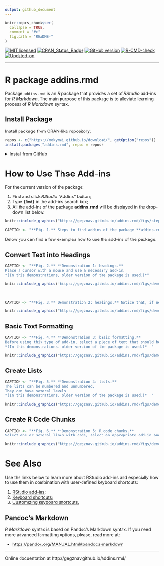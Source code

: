 ```yaml
---
output: github_document
---
```


<!-- README.md is generated from README.Rmd. Please edit that file -->

```r
knitr::opts_chunk$set(
  collapse = TRUE,
  comment = "#>",
  fig.path = "README-"
)
```

<!-- badges: start -->
[![MIT licensed](https://img.shields.io/badge/license-MIT-blue.svg)](https://opensource.org/licenses/MIT)
[![CRAN_Status_Badge](http://www.r-pkg.org/badges/version/addins.rmd)](https://cran.r-project.org/package=addins.rmd)
[![GitHub version](https://img.shields.io/badge/GitHub-`r packageVersion("addins.rmd")`-brightgreen.svg)](https://github.com/GegznaV/addins.rmd)
[![R-CMD-check](https://github.com/GegznaV/addins.rmd/workflows/R-CMD-check/badge.svg)](https://github.com/GegznaV/addins.rmd/actions)
[![Updated-on](https://img.shields.io/badge/Updated%20on-`r gsub('-', '--', Sys.Date())`-yellowgreen.svg)](/commits/master)
<!-- badges: end -->

***


<!-- 
```r
# knitr::include_graphics("http://gegznav.github.io/addins.rmd/logo.png")
``` 
-->


<!-- <img src="http://gegznav.github.io/addins.rmd/logo.png" align="right" width="15%" height="15%"/>  -->


# R package **addins.rmd**  

Package `addins.rmd` is an *R* package that provides a set of *RStudio* add-ins for *R Markdown*. The main purpose of this package is to alleviate learning process of *R Markdown* syntax. 

<!-- 

1) **format text in R Markdown documents**:
    - **enclose** either selected text or selected rows with special symbols and text gets inerpreted in a special way when rendered with R Markdown (e.g., converts "bold" into "\*\*bold\*\*"
that is interpreted as "**bold**").
2) **insert** text (e.g., operators `%>%`, `<<-`, `%$%`) at the cursor position;
3)  **replace** symbols in selected
pieces of text (e.g., convert backslashes to forward slashes which results
in strings like `"c:\data\"` converted into `"c:/data/"`).

-->


## Install Package

Install package from CRAN-like repository: 

```r
repos <- c("https://mokymai.github.io/download/", getOption("repos"))
install.packages("addins.rmd", repos = repos)
```


<details>
<summary>Install from GitHub</summary>

Install development version from GitHub:

```r
if (!require(remotes)) {
  install.packages("remotes")
}

remotes::install_github("GegznaV/addin.tools")
remotes::install_github("GegznaV/addins.rmd")
```
</details>


# How to Use Thse Add-ins

<!-- 
Recommended workflow and a few examples
-----------------------------------------------------

Get started online http://gegznav.github.io/addins.rmd/articles/v1_workflow.html

And offline:
```r
vignette("v1_workflow", package = "addins.rmd")
```
browseVignettes("addins.rmd") 
-->


For the current version of the package:

1) Find and click *RStudio* "Addins" button;
2) Type **`{Rmd}`** in the add-ins search box;
3) All the add-ins of the package **addins.rmd** will be displayed in the drop-down list below.

```r
knitr::include_graphics("https://gegznav.github.io/addins.rmd/figs/steps-search-addins.png")

CAPTION <- "**Fig. 1.** Steps to find addins of the package **addins.rmd**.  "
```

Below you can find a few examples how to use the add-ins of the package.


## Convert Text into Headings

```r
CAPTION <- "**Fig. 2.** **Demonstration 1: headings.**
Place a cursor with a mouse and use a necessary add-in.
*(In this demonstrations, older version of the package is used.)*"

knitr::include_graphics("https://gegznav.github.io/addins.rmd/figs/demo-headings-1.gif")
```

<br>

```r
CAPTION <- "**Fig. 3.** Demonstration 2: headings.** Notice that, if needed, a blank line above the selection is added.  "

knitr::include_graphics("https://gegznav.github.io/addins.rmd/figs/demo-headings-2.gif")
```


## Basic Text Formatting

```r
CAPTION <- "**Fig. 4.** **Demonstration 3: basic formatting.**
Before using this type of add-in, select a piece of text that should be formatted.
*(In this demonstrations, older version of the package is used.)*  "

knitr::include_graphics("https://gegznav.github.io/addins.rmd/figs/demo-formatting-1.gif")
```


## Create Lists

```r
CAPTION <- "**Fig. 5.** **Demonstration 4: lists.**
The lists can be numbered and unnumbered.
They can have several levels.
*(In this demonstrations, older version of the package is used.)*  "

knitr::include_graphics("https://gegznav.github.io/addins.rmd/figs/demo-lists-1.gif")
```


## Create R Code Chunks

```r
CAPTION <- "**Fig. 6.** **Demonstration 5: R code chunks.**
Select one or several lines with code, select an appropriate add-in and include code into a chunk.  "

knitr::include_graphics("https://gegznav.github.io/addins.rmd/figs/demo-chunk-add-1.gif")
```


# See Also

Use the links below to learn more about RStudio add-ins
and especially how to use them in combination with user-defined
keyboard shortcuts:

1. [RStudio add-ins](https://rstudio.github.io/rstudioaddins/);
2. [Keyboard shortcuts](https://rstudio.github.io/rstudioaddins/#keyboard-shorcuts);
3. [Customizing keyboard shortcuts.](https://support.rstudio.com/hc/en-us/articles/206382178-Customizing-Keyboard-Shortcuts)


## Pandoc's Markdown

*R Markdown* syntax is based on Pandoc's Markdown syntax. 
If you need more advanced formatting options, please, read more at:

- [https://pandoc.org/MANUAL.html#pandocs-markdown](https://pandoc.org/MANUAL.html#pandocs-markdown){target="_blank"}

***

Online docuentation at http://gegznav.github.io/addins.rmd/
